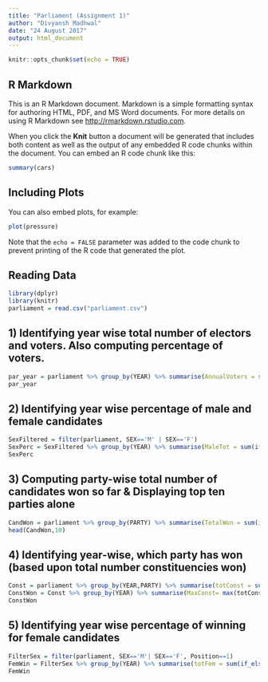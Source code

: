 ```yaml
---
title: "Parliament (Assignment 1)"
author: "Divyansh Madhwal"
date: "24 August 2017"
output: html_document
---
```


```r
knitr::opts_chunk$set(echo = TRUE)
```

## R Markdown

This is an R Markdown document. Markdown is a simple formatting syntax for authoring HTML, PDF, and MS Word documents. For more details on using R Markdown see <http://rmarkdown.rstudio.com>.

When you click the **Knit** button a document will be generated that includes both content as well as the output of any embedded R code chunks within the document. You can embed an R code chunk like this:

```r
summary(cars)
```

## Including Plots

You can also embed plots, for example:

```r
plot(pressure)
```

Note that the `echo = FALSE` parameter was added to the code chunk to prevent printing of the R code that generated the plot.

## Reading Data
```r
library(dplyr)
library(knitr)
parliament = read.csv("parliament.csv")
```

## 1) Identifying year wise total number of electors and voters. Also computing percentage of voters.
```r
par_year = parliament %>% group_by(YEAR) %>% summarise(AnnualVoters = sum(VOTES, na.rm=T), AnnualElectors = sum(unique(ELECTORS), na.rm=T), VotersPercentage=AnnualVoters*100/AnnualElectors)
par_year
```
## 2) Identifying year wise percentage of male and female candidates
```r
SexFiltered = filter(parliament, SEX=='M' | SEX=='F')
SexPerc = SexFiltered %>% group_by(YEAR) %>% summarise(MaleTot = sum(if_else(SEX=='M',1,0)), MalePerc= MaleTot*100/n(), FemalePerc = 100*(1-MalePerc*.01))
SexPerc
```

## 3) Computing party-wise total number of candidates won so far & Displaying top ten parties alone
```r
CandWon = parliament %>% group_by(PARTY) %>% summarise(TotalWon = sum(if_else(Position==1,1,0))) %>% arrange(-TotalWon)
head(CandWon,10)
```

## 4) Identifying year-wise, which party has won (based upon total number constituencies won)
```r
Const = parliament %>% group_by(YEAR,PARTY) %>% summarise(totConst = sum(if_else(Position==1,1,0)))
ConstWon = Const %>% group_by(YEAR) %>% summarise(MaxConst= max(totConst), Party = PARTY[which.max(totConst)])
ConstWon
```

## 5) Identifying year wise percentage of winning for female candidates
```r
FilterSex = filter(parliament, SEX=='M'| SEX=='F', Position==1)
FemWin = FilterSex %>% group_by(YEAR) %>% summarise(totFem = sum(if_else(SEX=='F',1,0)), FemPerc = totFem*100/n())
FemWin
```
